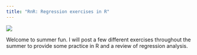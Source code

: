 ```yaml
---
title: "RnR: Regression exercises in R"
---
```


![](RnRlogo.png)

Welcome to summer fun. I will post a few different exercises throughout the summer to provide some practice in R and a review of regression analysis.
